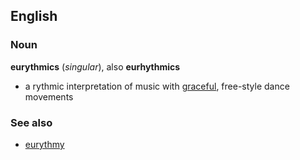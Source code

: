 ==English==
=== Noun ===
'''eurythmics''' (''singular''), also '''eurhythmics'''
* a rythmic interpretation of music with [[graceful]], free-style dance movements
=== See also ===
*[[eurythmy]]